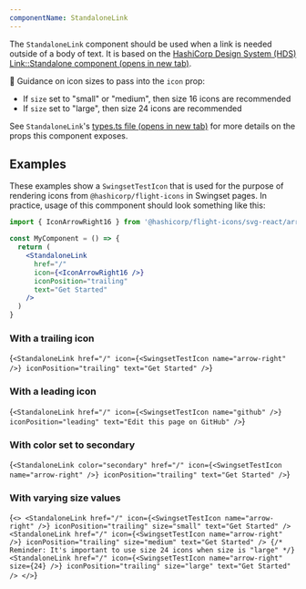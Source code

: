 ```yaml
---
componentName: StandaloneLink
---
```


The `StandaloneLink` component should be used when a link is needed outside of a body of text. It is based on the <a href="https://design-system-components-hashicorp.vercel.app/components/link/standalone" target="_blank" rel="noreferrer noopener">HashiCorp Design System (HDS) Link::Standalone component (opens in new tab)</a>.

🚨 Guidance on icon sizes to pass into the `icon` prop:

- If `size` set to "small" or "medium", then size 16 icons are recommended
- If `size` set to "large", then size 24 icons are recommended

See `StandaloneLink`'s <a href="https://github.com/hashicorp/dev-portal/blob/main/src/components/standalone-link/types.ts" target="_blank" rel="noreferrer noopener">types.ts file (opens in new tab)</a> for more details on the props this component exposes.

## Examples

These examples show a `SwingsetTestIcon` that is used for the purpose of rendering icons from `@hashicorp/flight-icons` in Swingset pages. In practice, usage of this commponent should look something like this:

```jsx
import { IconArrowRight16 } from '@hashicorp/flight-icons/svg-react/arrow-right-16'

const MyComponent = () => {
  return (
    <StandaloneLink
      href="/"
      icon={<IconArrowRight16 />}
      iconPosition="trailing"
      text="Get Started"
    />
  )
}
```

### With a trailing icon

<LiveComponent>{`
<StandaloneLink
  href="/"
  icon={<SwingsetTestIcon name="arrow-right" />}
  iconPosition="trailing"
  text="Get Started"
/>
`}</LiveComponent>

### With a leading icon

<LiveComponent>{`
<StandaloneLink
  href="/"
  icon={<SwingsetTestIcon name="github" />}
  iconPosition="leading"
  text="Edit this page on GitHub"
/>
`}</LiveComponent>

### With color set to secondary

<LiveComponent>{`
<StandaloneLink
  color="secondary"
  href="/"
  icon={<SwingsetTestIcon name="arrow-right" />}
  iconPosition="trailing"
  text="Get Started"
/>
`}</LiveComponent>

### With varying size values

<LiveComponent>{`
<>
  <StandaloneLink
    href="/"
    icon={<SwingsetTestIcon name="arrow-right" />}
    iconPosition="trailing"
    size="small"
    text="Get Started"
  />
  <StandaloneLink
    href="/"
    icon={<SwingsetTestIcon name="arrow-right" />}
    iconPosition="trailing"
    size="medium"
    text="Get Started"
  />
  {/* Reminder: It's important to use size 24 icons when size is "large" */}
  <StandaloneLink
    href="/"
    icon={<SwingsetTestIcon name="arrow-right" size={24} />}
    iconPosition="trailing"
    size="large"
    text="Get Started"
  />
</>
`}</LiveComponent>
